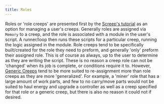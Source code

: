 ```yaml
---
title: Roles
---
```


Roles or 'role creeps' are presented first by the [Screep's tutorial](https://github.com/screeps/tutorial-scripts) as an option for managing a user's creeps. Generally roles are assigned via `Memory` to a creep, and the role is associated with a module in the user's script. A runner/loop then runs these scripts for a particular creep, running the logic assigned in the module. Role creeps tend to be specifically built/created for the role they need to preform, and generally 'only' preform their assigned role. This is of course as always, up to the user to determine as they are writing the script. These is no reason a creep role can not be 'changed' when its job is complete, or conditions require it to. However, [Generic Creeps](/Generic_Creeps) tend to be more suited to re-assignment more than role creeps as they are more 'generalized'. For example, a 'miner' role that has a large amount of work parts, and few to no carry/move parts would not be suited to haul energy and upgrade a controller as well as a creep specified for that role or a generic creep, but there is also no reason it could not if desired.